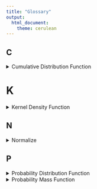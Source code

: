 ```yaml
---
title: "Glossary"
output: 
  html_document: 
    theme: cerulean
---
```


<script type="text/javascript">
 function showhide(id) {
    var e = document.getElementById(id);
    e.style.display = (e.style.display == 'block') ? 'none' : 'block';
 }
</script>

## C

<details>
  <summary>Cumulative Distribution Function</summary>

Source: DataCamp – Exploratory Data Analysis in Python 
Source: empiricaldist package 

**Notes** 

For a given value of x, it tells you the probability of getting something <= x 

Example computing the empirical cdf 
```
def ecdf(data): 

    """Compute ECDF for a one-dimensional array of measurements.""" 

    # Number of data points: n 
    n = len(data) 
    
    # x-data for the ECDF: x 
    x = np.sort(data) 
    
    # y-data for the ECDF: y 
    y = np.arange(1, n + 1) / n 
    
    return x, y 
```
</details>

# K

<details>
  <summary>Kernel Density Function</summary>
 Source: DataCamp – Exploratory Data Analysis in Python 

**Notes** 

This is used to get from a PMF to a PDF 

PMF, CDF, KDE
* Use CDFs for exploration
* Use PMFs if there are a small number of unique values
* Use KDE if there are a lot of values  
</details>

## N

<details>
  <summary>Normalize</summary>
 Source: DataCamp – Exploratory Data Analysis in Python 

**Notes** 
* This actually means to add up to 1 
</details>


## P

<details>
  <summary>Probability Distribution Function </summary>

Source: DataCamp – Exploratory Data Analysis in Python 

</details>

<details>
  <summary>Probability Mass Function</summary>

Source: Datacamp – Exploratory Data Analysis 
Source: empiricaldist package 

**Notes** 

* Introduced as another way of thinking about distributions 
* It basically takes the percentage of the whole and plots it using something like matplotlib.pyplot.bar 
* Advantageous because it shows all unique values as opposed to bins 
* PDF is the continuous analog to the PMF 

</details>


  


